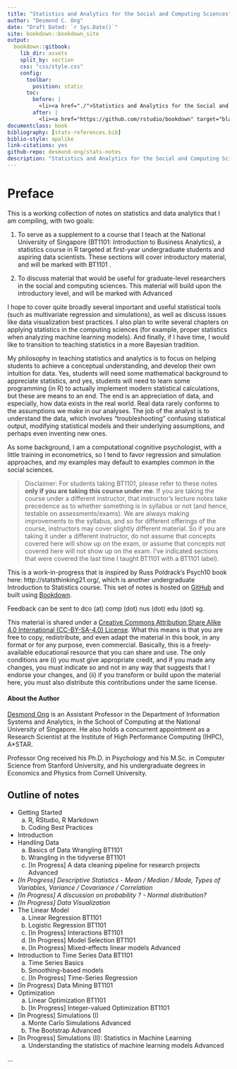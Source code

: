 ```yaml
--- 
title: "Statistics and Analytics for the Social and Computing Sciences"
author: "Desmond C. Ong"
date: "Draft Dated: `r Sys.Date()`"
site: bookdown::bookdown_site
output: 
  bookdown::gitbook:
    lib_dir: assets
    split_by: section
    css: "css/style.css"
    config:
      toolbar:
        position: static
      toc:
        before: |
          <li><a href="./">Statistics and Analytics for the Social and Computing Sciences</a></li>
        after: |
          <li><a href="https://github.com/rstudio/bookdown" target="blank">Published with bookdown</a></li>
documentclass: book
bibliography: [stats-references.bib]
biblio-style: apalike
link-citations: yes
github-repo: desmond-ong/stats-notes
description: "Statistics and Analytics for the Social and Computing Sciences"
---
```


# Preface {-}

This is a working collection of notes on statistics and data analytics that I am compiling, with two goals:

1) To serve as a supplement to a course that I teach at the National University of Singapore (BT1101: Introduction to Business Analytics), a statistics course in R targeted at first-year undergraduate students and aspiring data scientists. These sections will cover introductory material, and will be marked with <span class="badge badge-bt"> BT1101 </span>. 

2) To discuss material that would be useful for graduate-level researchers in the social and computing sciences. This material will build upon the introductory level, and will be marked with <span class="badge badge-adv"> Advanced </span>


I hope to cover quite broadly several important and useful statistical tools (such as multivariate regression and simulations), as well as discuss issues like data visualization best practices. I also plan to write several chapters on applying statistics in the computing sciences (for example, proper statistics when analyzing machine learning models). And finally, if I have time, I would like to transition to teaching statistics in a more Bayesian tradition.


My philosophy in teaching statistics and analytics is to focus on helping students to achieve a conceptual understanding, and develop their own intuition for data. Yes, students will need some mathematical background to appreciate statistics, and yes, students will need to learn some programming (in R) to actually implement modern statistical calculations, but these are means to an end. The end is an appreciation of data, and especially, how data exists in the real world. Real data rarely conforms to the assumptions we make in our analyses. The job of the analyst is to understand the data, which involves "troubleshooting" confusing statistical output, modifying statistical models and their underlying assumptions, and perhaps even inventing new ones.




As some background, I am a computational cognitive psychologist, with a little training in econometrics, so I tend to favor regression and simulation approaches, and my examples may default to examples common in the social sciences. 



> Disclaimer: For students taking BT1101, please refer to these notes **only if you are taking this course under me**. If you are taking the course under a different instructor, that instructor's lecture notes take precedence as to whether something is in syllabus or not (and hence, testable on assessments/exams). We are always making improvements to the syllabus, and so for different offerings of the course, instructors may cover slightly different material. So if you are taking it under a different instructor, do not assume that concepts covered here will show up on the exam, or assume that concepts not covered here will not show up on the exam. I've indicated sections that were covered the last time I taught BT1101 with a <span class="badge badge-bt"> BT1101 </span> label).



This is a work-in-progress that is inspired by Russ Poldrack's Psych10 book here: http://statsthinking21.org/, which is another undergraduate Introduction to Statistics course. This set of notes is hosted on [GitHub](https://github.com/desmond-ong/stats-notes) and built using [Bookdown](https://github.com/rstudio/bookdown).


Feedback can be sent to dco (at) comp (dot) nus (dot) edu (dot) sg. 


This material is shared under a [Creative Commons Attribution Share Alike 4.0 International (CC-BY-SA-4.0) License](https://creativecommons.org/licenses/by-sa/4.0/). What this means is that you are free to copy, redistribute, and even adapt the material in this book, in any format or for any purpose, even commercial. Basically, this is a freely-available educational resource that you can share and use. The only conditions are (i) you must give appropriate credit, and if you made any changes, you must indicate so and not in any way that suggests that I endorse your changes, and (ii) if you transform or build upon the material here, you must also distribute this contributions under the same license.


#### About the Author {-}

[Desmond Ong](https://desmond-ong.github.io/) is an Assistant Professor in the Department of Information Systems and Analytics, in the School of Computing at the National University of Singapore. He also holds a concurrent appointment as a Research Scientist at the Institute of High Performance Computing (IHPC), A\*STAR.

Professor Ong received his Ph.D. in Psychology and his M.Sc. in Computer Science from Stanford University, and his undergraduate degrees in Economics and Physics from Cornell University.



## Outline of notes {-}

- Getting Started
    a. R, RStudio, R Markdown 
    b. Coding Best Practices
- Introduction
- Handling Data
    a. Basics of Data Wrangling <span class="badge badge-bt"> BT1101 </span>
    b. Wrangling in the tidyverse <span class="badge badge-bt"> BT1101 </span>
    c. [In Progress] A data cleaning pipeline for research projects <span class="badge badge-adv"> Advanced </span>
- <i>[In Progress] Descriptive Statistics - Mean / Median / Mode, Types of Variables, Variance / Covariance / Correlation</i>
- <i>[In Progress] A discussion on probability ? - Normal distribution?</i>
- <i>[In Progress] Data Visualization</i>
- The Linear Model 
    a. Linear Regression <span class="badge badge-bt"> BT1101 </span>
    b. Logistic Regression <span class="badge badge-bt"> BT1101 </span>
    c. [In Progress] Interactions <span class="badge badge-bt"> BT1101 </span>
    d. [In Progress] Model Selection <span class="badge badge-bt"> BT1101 </span>
    e. [In Progress] Mixed-effects linear models <span class="badge badge-adv"> Advanced </span>
- Introduction to Time Series Data <span class="badge badge-bt"> BT1101 </span>
    a. Time Series Basics
    b. Smoothing-based models
    c. [In Progress] Time-Series Regression
- [In Progress] Data Mining <span class="badge badge-bt"> BT1101 </span>
- Optimization
    a. Linear Optimization <span class="badge badge-bt"> BT1101 </span>
    b. [In Progress] Integer-valued Optimization <span class="badge badge-bt"> BT1101 </span>
- [In Progress] Simulations (I) 
    a. Monte Carlo Simulations <span class="badge badge-adv"> Advanced </span>
    b. The Bootstrap <span class="badge badge-adv"> Advanced </span>
- [In Progress] Simulations (II): Statistics in Machine Learning 
    a. Understanding the statistics of machine learning models <span class="badge badge-adv"> Advanced </span>


...